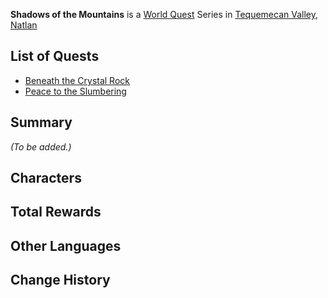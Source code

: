 {{Meta
|missing_summary = yes
}}
{{Chapter Infobox
|image    = Natlan Chapter.png
|type     = World
|region   = Natlan
}}
'''Shadows of the Mountains''' is a [[World Quest]] Series in [[Tequemecan Valley]], [[Natlan]]

==List of Quests==
*[[Beneath the Crystal Rock]]
*[[Peace to the Slumbering]]

==Summary==
''(To be added.)''

==Characters==
{{Character Appearances|Shadows of the Mountains Chapter|type=Chapter}}

==Total Rewards==
{{Quest Rewards List|Shadows of the Mountains Chapter Quests}}

==Other Languages==
{{Other Languages
|en       = Shadows of the Mountains
|zhs      = 群山的影子
|zhs_rm   = 
|zht      = 群山的影子
|zht_rm   = 
|zh_tl    = 
|ja       = 山々の影
|ja_rm    = Yamayama no Kage
|ja_tl    = Shadows of the Mountains
|ko       = 뭇 산의 그림자
|ko_tl    = 
|es       = La sombra de las montañas
|es_tl    = The Shadow of the Mountains
|fr       = Ombres des montagnes
|fr_tl    = Shadows of the Mountains
|ru       = Тени гор
|ru_tl    = Shadows of the Mountains
|th       = เงาแห่งขุนเขา
|th_rm    = 
|th_tl    = 
|vi       = Bóng Hình Của Dãy Núi
|vi_tl    = 
|de       = Schatten der Berge
|de_tl    = Shadows of the Mountains
|id       = Bayangan Gunung
|id_tl    = 
|pt       = Sombra das Montanhas
|pt_tl    = 
|tr       = Dağların Gölgesi
|tr_tl    = 
|it       = Ombre delle montagne
|it_tl    = 
}}

==Change History==
{{Change History|5.0}}
